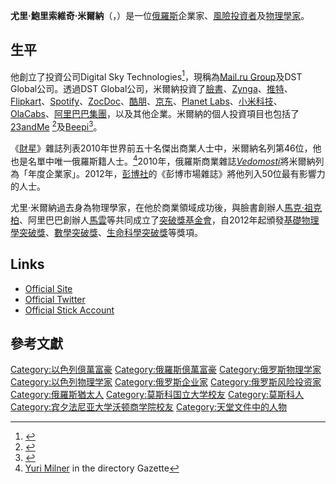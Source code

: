 {{noteTA
|1=zh-cn:宾夕法尼亚大学沃顿商学院; zh-tw:賓州大學華頓商學院;zh-hk:賓夕凡尼亞大學禾頓商學院;
|2=zh-cn:福布斯; zh-sg:资本家杂志; zh-hk:福布斯; zh-tw:富比士;
|3=zh-hans:财富; zh-tw:財星; zh-hk:財富;
|4 = zh-hans:扎克伯格; zh-hant:祖克柏; zh-hk:朱克伯格; zh-sg:扎克伯格; zh-tw:祖克柏; zh-mo:朱克伯格;
}}
{{expand|time=2015-11-23T09:23:02+00:00}}
{{Infobox person
| honorific_prefix = 
| name             = 尤里·米爾納<br>{{nobold|{{lang|ru|Юрий Мильнер}}}}
| honorific_suffix = 
| image            = Yuri Milner 1 (cropped).jpg
| image_size       = 200px
| alt              = 
| caption          = 
| birth_name       = 尤里·鮑里索維奇·米爾納<br>Ю́рий Бори́сович Ми́льнер<ref>Fund to facilitate the preparation of the 300-year anniversary of St. Petersburg. - St. Petersburg Vedomosti, 30.05.2003. - № 319.</ref>
| birth_date       = {{Birth date and age|1961|11|11|df=y}}<ref>New deputy Manatees. - Kommersant, 11.02.1997. - № 8</ref>
| birth_place      = {{USSR}}[[俄羅斯蘇維埃聯邦社會主義共和國|俄羅斯]][[莫斯科|莫斯科]]
| baptised         = 
| nationality      = {{RUS}}<br>{{ISR}}<ref>{{cite web|title=Support for Israel|url=https://www.yurimilner.com/support-for-israel|date=October 9, 2020|access-date=2022-05-03|archive-date=2022-04-14|archive-url=https://web.archive.org/web/20220414003856/https://yurimilner.com/support-for-israel}}</ref> 
| spouse           = {{marriage|Julia|2004}}
| children         = 3個女兒
| residence        = 
| alma_mater       = [[莫斯科國立大學|莫斯科國立大學]]<br>[[宾夕法尼亚大学沃顿商学院|宾夕法尼亚大学沃顿商学院]]
| occupation       = [[商業|商業]]（[[風險投資|風險投資]]者，Digital Sky Technologies公司創辦人）
| networth         = {{increase}} 37亿美元 (2018)<ref name="Forbes Billionaires">{{cite news  |title= The World's Billionaires: #606 Yuri Milner  |url= https://www.forbes.com/profile/yuri-milner/  |work= [[Forbes|Forbes]]  |date= March 2018  |accessdate= 2019-05-14  |archive-date= 2017-07-10  |archive-url= https://web.archive.org/web/20170710080059/https://www.forbes.com/profile/yuri-milner/  |dead-url= no  }}</ref>
}}
'''尤里·鮑里索維奇·米爾納'''（{{lang-ru|Ю́рий Бори́сович Ми́льнер}}，{{bd|1961年|11月11日|||}}）是一位[[俄羅斯|俄羅斯]]企業家、[[風險投資|風險投資者]]及[[物理學家|物理學家]]。

== 生平 ==
他創立了投資公司Digital Sky Technologies<ref>{{cite web|author=Owen Matthews|url=http://www.newsweek.com/2011/01/06/yuri-milner-facebook-s-russian-sugar-daddy.html|title=Yuri Milner: Facebook's Russian Sugar Daddy|publisher=The Daily Beast|date=6 January 2011|accessdate=2011-08-18|archive-date=2011-07-28|archive-url=https://web.archive.org/web/20110728091027/http://www.newsweek.com/2011/01/06/yuri-milner-facebook-s-russian-sugar-daddy.html|dead-url=no}}</ref>，現稱為[[Mail.ru|Mail.ru Group]]及DST Global公司。透過DST Global公司，米爾納投資了[[臉書|臉書]]、[[Zynga|Zynga]]、[[推特|推特]]、 [[Flipkart|Flipkart]]、[[Spotify|Spotify]]、[[ZocDoc|ZocDoc]]、[[酷朋|酷朋]]、[[京東_(網站)|京东]]、[[Planet_Labs|Planet Labs]]、[[小米科技|小米科技]]、[[OlaCabs|OlaCabs]]、[[阿里巴巴集團|阿里巴巴集團]]，以及其他企業。米爾納的個人投資項目也包括了[[23andMe|23andMe]] <ref>{{cite news|url=http://www.forbes.com/sites/matthewherper/2012/12/11/23andme-nabs-billionaire-yuri-milner-as-investor-cuts-price-to-99/|title=23andMe Nabs Billionaire Yuri Milner As Investor, Cuts Price To $99|work=[[富比士|富比士]]|first=Matthew|last=Herper|date=11 December 2012|accessdate=2015-11-23|archive-date=2015-09-24|archive-url=https://web.archive.org/web/20150924180459/http://www.forbes.com/sites/matthewherper/2012/12/11/23andme-nabs-billionaire-yuri-milner-as-investor-cuts-price-to-99/|dead-url=no}}</ref>及[[Beepi|Beepi]]<ref>{{cite news|url=http://recode.net/2014/12/30/used-car-site-beepi-lands-12-million-from-yuri-milner-and-angellists-largest-ever-investment/|title=Used Car Site Beepi Lands $12 Million From Yuri Milner and AngelList’s Largest Ever Investment|work=ReCode|first=Jason|last=Del Rey|date=30 December 2014|accessdate=2015-11-23|archive-date=2016-03-10|archive-url=https://web.archive.org/web/20160310064916/http://recode.net/2014/12/30/used-car-site-beepi-lands-12-million-from-yuri-milner-and-angellists-largest-ever-investment/|dead-url=no}}</ref>。

《[[財星_(雜誌)|財星]]》雜誌列表2010年世界前五十名傑出商業人士中，米爾納名列第46位，他也是名單中唯一俄羅斯籍人士。<ref>[http://www.vedomosti.ru/persons/1162/ Yuri Milner] {{Wayback|url=http://www.vedomosti.ru/persons/1162/ |date=20140709184744 }} in the directory Gazette</ref>2010年，俄羅斯商業雜誌''[[Vedomosti|Vedomosti]]''將米爾納列為「年度企業家」。2012年，[[彭博社|彭博社]]的《彭博市場雜誌》將他列入50位最有影響力的人士。

尤里·米爾納過去身為物理學家，在他於商業領域成功後，與臉書創辦人[[馬克·祖克柏|馬克·祖克柏]]、阿里巴巴創辦人[[馬雲|馬雲]]等共同成立了[[突破獎基金會|突破獎基金會]]，自2012年起頒發[[基礎物理學突破獎|基礎物理學突破獎]]、[[數學突破獎|數學突破獎]]、[[生命科學突破獎|生命科學突破獎]]等獎項。

== Links ==
* [http://www.yurimilner.com/ Official Site] {{Wayback|url=http://www.yurimilner.com/ |date=20190722093359 }}
* [https://twitter.com/yurimilner Official Twitter] {{Wayback|url=https://twitter.com/yurimilner |date=20190414165139 }}
* [https://web.archive.org/web/20190816055132/https://stickeroid.com/@yurimilner Official Stick Account]

== 參考文獻 ==
{{reflist}}

{{俄罗斯私有化}}
{{Authority control}}

{{DEFAULTSORT:Milner, Yuri}}
[[Category:以色列億萬富豪|Category:以色列億萬富豪]]
[[Category:俄羅斯億萬富豪|Category:俄羅斯億萬富豪]]
[[Category:俄罗斯物理学家|Category:俄罗斯物理学家]]
[[Category:以色列物理学家|Category:以色列物理学家]]
[[Category:俄罗斯企业家|Category:俄罗斯企业家]]
[[Category:俄罗斯风险投资家|Category:俄罗斯风险投资家]]
[[Category:俄羅斯猶太人|Category:俄羅斯猶太人]]
[[Category:莫斯科国立大学校友|Category:莫斯科国立大学校友]]
[[Category:莫斯科人|Category:莫斯科人]]
[[Category:宾夕法尼亚大学沃顿商学院校友|Category:宾夕法尼亚大学沃顿商学院校友]]
[[Category:天堂文件中的人物|Category:天堂文件中的人物]]